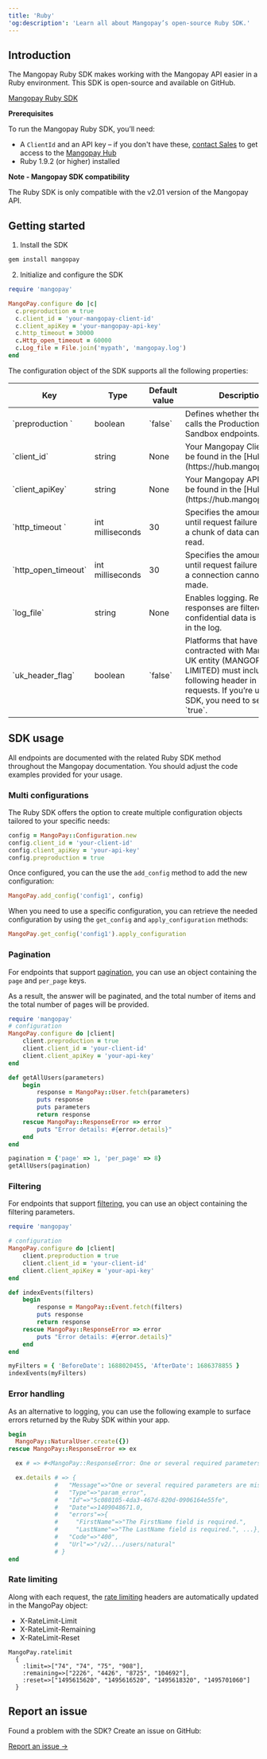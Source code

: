 ```yaml
---
title: 'Ruby'  
'og:description': 'Learn all about Mangopay’s open-source Ruby SDK.'  
---
```


## Introduction  

The Mangopay Ruby SDK makes working with the Mangopay API easier in a Ruby environment. This SDK is open-source and available on GitHub.

<a href="https://github.com/Mangopay/mangopay2-ruby-sdk" target="_blank" class="btn Primary normal">Mangopay Ruby SDK</a>  

<Info>  

**Prerequisites**  

To run the Mangopay Ruby SDK, you’ll need:  
- A `ClientId` and an API key – if you don't have these, <a href="https://mangopay.com/contact" target="_blank">contact Sales</a> to get access to the <a href="https://hub.mangopay.com/" target="_blank">Mangopay Hub</a>
- Ruby 1.9.2 (or higher) installed
</Info>  

<Note>

**Note - Mangopay SDK compatibility** 
  
The Ruby SDK is only compatible with the v2.01 version of the Mangopay API.  
</Note>  

## Getting started  

1. Install the SDK  
```ruby 
gem install mangopay
```  

2. Initialize and configure the SDK

```ruby 
require 'mangopay'

MangoPay.configure do |c|
  c.preproduction = true
  c.client_id = 'your-mangopay-client-id'
  c.client_apiKey = 'your-mangopay-api-key'
  c.http_timeout = 30000
  c.Http_open_timeout = 60000
  c.Log_file = File.join('mypath', 'mangopay.log')
end
```  

The configuration object of the SDK supports all the following properties:

<table>
    <thead>
        <tr>
            <th class="header">Key</th>
            <th class="header">Type</th>
            <th class="header">Default value</th>
            <th class="header">Description</th>
        </tr>
    </thead>
    <tbody>
        <tr>
            <td class="table-content">`preproduction `</td>
            <td class="table-content">boolean</td>
            <td class="table-content">`false`</td>
            <td class="table-content">Defines whether the SDK calls the Production or Sandbox endpoints.</td>
        </tr>
        <tr>
            <td class="table-content">`client_id`</td>
            <td class="table-content">string</td>
            <td class="table-content">None</td>
            <td class="table-content">Your Mangopay ClientId – can be found in the [Hub](https://hub.mangopay.com/).</td>
        </tr>
        <tr>
            <td class="table-content">`client_apiKey`</td>
            <td class="table-content">string</td>
            <td class="table-content">None</td>
            <td class="table-content">Your Mangopay API key – can be found in the [Hub](https://hub.mangopay.com/).</td>
        </tr>
        <tr>
            <td class="table-content">`http_timeout `</td>
            <td class="table-content">int milliseconds</td>
            <td class="table-content">30</td>
            <td class="table-content">Specifies the amount of time until request failure because a chunk of data cannot be read.</td>
        </tr>
        <tr>
            <td class="table-content">`http_open_timeout`</td>
            <td class="table-content">int milliseconds</td>
            <td class="table-content">30</td>
            <td class="table-content">Specifies the amount of time until request failure because a connection cannot be made.</td>
        </tr>
        <tr>
            <td class="table-content">`log_file`</td>
            <td class="table-content">string</td>
            <td class="table-content">None</td>
            <td class="table-content">Enables logging. Results and responses are filtered so that confidential data is not saved in the log.</td>
        </tr>
        <tr>
            <td class="table-content">`uk_header_flag`</td>
            <td class="table-content">boolean</td>
            <td class="table-content">`false`</td>
            <td class="table-content">Platforms that have contracted with Mangopay’s UK entity (MANGOPAY U.K. LIMITED) must include the following header in all requests. If you’re using an SDK, you need to set it to `true`.</td>
        </tr>
    </tbody>
</table>



## SDK usage  

All endpoints are documented with the related Ruby SDK method throughout the Mangopay documentation. You should adjust the code examples provided for your usage.  

### Multi configurations

The Ruby SDK offers the option to create multiple configuration objects tailored to your specific needs:

``` ruby
config = MangoPay::Configuration.new
config.client_id = 'your-client-id'
config.client_apiKey = 'your-api-key'
config.preproduction = true
```

Once configured, you can the use the `add_config` method to add the new configuration:

``` ruby
MangoPay.add_config('config1', config)
```

When you need to use a specific configuration, you can retrieve the needed configuration by using the `get_config` and `apply_configuration` methods:

``` ruby
MangoPay.get_config('config1').apply_configuration
```



### Pagination  

For endpoints that support <a href="/api-reference/overview/pagination">pagination</a>, you can use an object containing the `page` and `per_page` keys.  

As a result, the answer will be paginated, and the total number of items and the total number of pages will be provided.

```ruby Pagination example
require 'mangopay'
# configuration
MangoPay.configure do |client|
    client.preproduction = true
    client.client_id = 'your-client-id'
    client.client_apiKey = 'your-api-key'
end

def getAllUsers(parameters)
    begin
        response = MangoPay::User.fetch(parameters)
        puts response
        puts parameters
        return response
    rescue MangoPay::ResponseError => error
        puts "Error details: #{error.details}"
    end
end

pagination = {'page' => 1, 'per_page' => 8}
getAllUsers(pagination)
```  

### Filtering  

For endpoints that support <a href="/api-reference/overview/filtering-sorting">filtering</a>, you can use an object containing the filtering parameters.  
```ruby Usage example
require 'mangopay'

# configuration
MangoPay.configure do |client|
    client.preproduction = true
    client.client_id = 'your-client-id'
    client.client_apiKey = 'your-api-key'
end

def indexEvents(filters)
    begin
        response = MangoPay::Event.fetch(filters)
        puts response
        return response
    rescue MangoPay::ResponseError => error
        puts "Error details: #{error.details}"
    end
end

myFilters = { 'BeforeDate': 1688020455, 'AfterDate': 1686378855 }
indexEvents(myFilters)
```  

### Error handling  

As an alternative to logging, you can use the following example to surface errors returned by the Ruby SDK within your app.  
```ruby Error handling example
begin
  MangoPay::NaturalUser.create({})
rescue MangoPay::ResponseError => ex

  ex # => #<MangoPay::ResponseError: One or several required parameters are missing or incorrect. [...] FirstName: The FirstName field is required. LastName: The LastName field is required. Nationality: The Nationality field is required.>

  ex.details # => {
             #   "Message"=>"One or several required parameters are missing or incorrect. [...]",
             #   "Type"=>"param_error",
             #   "Id"=>"5c080105-4da3-467d-820d-0906164e55fe",
             #   "Date"=>1409048671.0,
             #   "errors"=>{
             #     "FirstName"=>"The FirstName field is required.",
             #     "LastName"=>"The LastName field is required.", ...},
             #   "Code"=>"400",
             #   "Url"=>"/v2/.../users/natural"
             # }
end
```  

### Rate limiting  

Along with each request, the <a href="/api-reference/overview/rate-limiting">rate limiting</a> headers are automatically updated in the MangoPay object:  
- X-RateLimit-Limit  
- X-RateLimit-Remaining  
- X-RateLimit-Reset  
```.net Rate limiting example
MangoPay.ratelimit
  {
    :limit=>["74", "74", "75", "908"],
    :remaining=>["2226", "4426", "8725", "104692"],
    :reset=>["1495615620", "1495616520", "1495618320", "1495701060"]
  }
```

## Report an issue

Found a problem with the SDK? Create an issue on GitHub:

<a href="https://github.com/Mangopay/mangopay2-ruby-sdk/issues" target="_blank" class="btn Primary normal">Report an issue &rarr;</a>  